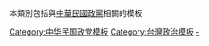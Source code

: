 {{Template category}}
本類別包括與[[中華民國|中華民國]][[政黨|政黨]]相關的模板

[[Category:中华民国政党模板|Category:中华民国政党模板]]
[[Category:台灣政治模板|Category:台灣政治模板]]
[[Category:臺灣政黨|-]]